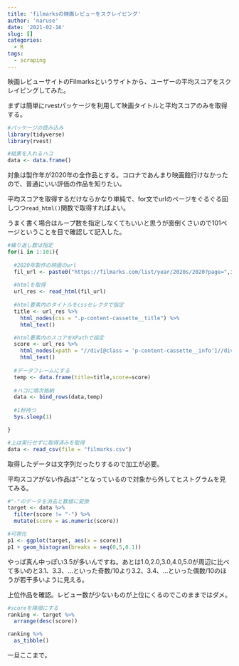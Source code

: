 ```yaml
---
title: 'filmarksの映画レビューをスクレイピング'
author: 'naruse'
date: '2021-02-16'
slug: []
categories:
  - R
tags:
  - scraping
---
```


映画レビューサイトのFilmarksというサイトから、ユーザーの平均スコアをスクレイピングしてみた。

まずは簡単にrvestパッケージを利用して映画タイトルと平均スコアのみを取得する。


```r

#パッケージの読み込み
library(tidyverse)
library(rvest)

#結果を入れるハコ
data <- data.frame()

```


対象は製作年が2020年の全作品とする。コロナであんまり映画館行けなかったので、普通にいい評価の作品を知りたい。

平均スコアを取得するだけならかなり単純で、for文でurlのページをぐるぐる回しつつ`read_html()`関数で取得すればよい。

うまく書く場合はループ数を指定しなくてもいいと思うが面倒くさいので101ページということを目で確認して記入した。

```r

#繰り返し数は指定
for(i in 1:101){
  
  #2020年製作の映画のurl
  fil_url <- paste0("https://filmarks.com/list/year/2020s/2020?page=",i)
  
  #htmlを取得
  url_res <- read_html(fil_url)
  
  #html要素内のタイトルをcssセレクタで指定
  title <- url_res %>% 
    html_nodes(css = ".p-content-cassette__title") %>% 
    html_text()

  #html要素内のスコアをXPathで指定
  score <- url_res %>% 
    html_nodes(xpath = "//div[@class = 'p-content-cassette__info']//div[@class = 'c-rating__score']") %>% 
    html_text()
  
  #データフレームにする
  temp <- data.frame(title=title,score=score)
  
  #ハコに順次格納
  data <- bind_rows(data,temp)
  
  #1秒待つ
  Sys.sleep(1)

}

```


```r
#上は実行せずに取得済みを取得
data <- read_csv(file = "filmarks.csv")
```


取得したデータは文字列だったりするので加工が必要。

平均スコアがない作品は"-"となっているので対象から外してヒストグラムを見てみる。

```r

#"-"のデータを消去と数値に変換
target <- data %>% 
  filter(score != "-") %>% 
  mutate(score = as.numeric(score))

#可視化
p1 <- ggplot(target, aes(x = score))
p1 + geom_histogram(breaks = seq(0,5,0.1))


```

やっぱ真ん中っぽい3.5が多いんですね。あとは1.0,2.0,3.0,4.0,5.0が周辺に比べて多いのと3.1、3.3、...といった奇数/10より3.2、3.4、...といった偶数/10のほうが若干多いように見える。


上位作品を確認。レビュー数が少ないものが上位にくるのでこのままではダメ。

```r

#scoreを降順にする
ranking <- target %>% 
  arrange(desc(score)) 

ranking %>% 
  as_tibble()

```

一旦ここまで。
